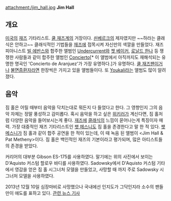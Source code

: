 [[attachment:/jim_hall.jpg]]
'''Jim Hall'''

== 개요 ==
[[미국]]의 [[재즈]] 기타리스트. [[쿨 재즈]]계의 거장이다. [[쇤베르크]]의 제자였지만 ~~하라는 클래식은 안하고~~ 클래식적인 기법들을 [[재즈]]에 접목시켜 자신만의 색깔을 만들었다. 재즈 피아니스트 [[빌 에반스]]와 합주한 앨범인 [[Undercurrent]]와 [[쳇 베이커]], [[로날드 한나]] 등 쟁쟁한 사람들과 같이 합주한 앨범인 [[Concierto]][* 이 앨범에서 아직까지도 재해석되는 유명한 명곡인 'Concierto de Aranjuez'가 가장 유명하다.]가 유명하다. [[쿨 재즈]]팬이거나 [[불면증]]환자라면 한장씩은 가지고 있을 앨범들이다. 또 [[Youkali]]라는 앨범도 많이 알려졌다.

== 음악 ==
짐 홀은 어릴 때부터 음악을 닥치는대로 뭐든지 다 들었다고 한다. 그 영향인지 그의 음악 자체는 정말 풍성하고 감미롭다. 혹시 음악을 하고 싶은 [[위키러]]가 계신다면, 짐 홀처럼 다양한 음악을 들어보시는게 좋다. [[재즈]]에 [[클래식]]의 느낌이 묻어나는게 특징이자 매력. 가장 대중적인 재즈 기타리스트인 [[팻 메스니]]도 짐 홀을 존경한다고 말 한 적 있다. [[팻 메스니]]가 짐 홀과 같이 합주 공연을 한 적이 있는데, 이 때 녹음 된 앨범이 <Jim Hall & Pat Metheny>이다. 짐 홀은 백인적인 재즈의 기본이라고 평가되며, 많은 아티스트들의 존경을 받았다.

커리어의 대부분 Gibson ES-175를 사용하였다.  말기에는 위의 사진에서 보이는 D'Aquisto 커스텀 할로우 바디를 사용하였다.  Sadowsky에서 D'Aquisto 커스텀 기타에서 영감을 얻은 짐 홀 시그너처 모델을 만들었고, 사망할 때 까지 주로 Sadowsky 시그너처 모델을 사용하였다.  
     

2013년 12월 10일 심장마비로 사망했으나 국내에선 인지도가 그닥인지라 소수의 팬들만이 애도를 표하고 있다. [http://news.naver.com/main/read.nhn?mode=LSD&mid=sec&sid1=103&oid=001&aid=0006645113 관련 뉴스 기사]
